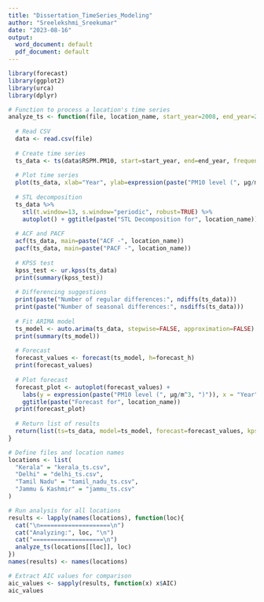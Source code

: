 ---
title: "Dissertation_TimeSeries_Modeling"
author: "Sreelekshmi_Sreekumar"
date: "2023-08-16"
output:
  word_document: default
  pdf_document: default
---

```{r echo=TRUE, message=FALSE, warning=FALSE, results='hide', fig.show='hide'}
library(forecast)
library(ggplot2)
library(urca)
library(dplyr)
```



```{r echo=TRUE, message=FALSE, warning=FALSE, results='hide', fig.show='hide'}
# Function to process a location's time series
analyze_ts <- function(file, location_name, start_year=2008, end_year=2016, freq=12, forecast_h=11){
  
  # Read CSV
  data <- read.csv(file)
  
  # Create time series
  ts_data <- ts(data$RSPM.PM10, start=start_year, end=end_year, frequency=freq)
  
  # Plot time series
  plot(ts_data, xlab="Year", ylab=expression(paste("PM10 level (", µg/m^3, ")")), main=paste("Time Series Plot for", location_name))
  
  # STL decomposition
  ts_data %>%
    stl(t.window=13, s.window="periodic", robust=TRUE) %>%
    autoplot() + ggtitle(paste("STL Decomposition for", location_name))
  
  # ACF and PACF
  acf(ts_data, main=paste("ACF -", location_name))
  pacf(ts_data, main=paste("PACF -", location_name))
  
  # KPSS test
  kpss_test <- ur.kpss(ts_data)
  print(summary(kpss_test))
  
  # Differencing suggestions
  print(paste("Number of regular differences:", ndiffs(ts_data)))
  print(paste("Number of seasonal differences:", nsdiffs(ts_data)))
  
  # Fit ARIMA model
  ts_model <- auto.arima(ts_data, stepwise=FALSE, approximation=FALSE)
  print(summary(ts_model))
  
  # Forecast
  forecast_values <- forecast(ts_model, h=forecast_h)
  print(forecast_values)
  
  # Plot forecast
  forecast_plot <- autoplot(forecast_values) +
    labs(y = expression(paste("PM10 level (", µg/m^3, ")")), x = "Year") +
    ggtitle(paste("Forecast for", location_name))
  print(forecast_plot)
  
  # Return list of results
  return(list(ts=ts_data, model=ts_model, forecast=forecast_values, kpss=kpss_test, AIC=AIC(ts_model)))
}
```


```{r echo=FALSE, message=FALSE, warning=FALSE}
# Define files and location names
locations <- list(
  "Kerala" = "kerala_ts.csv",
  "Delhi" = "delhi_ts.csv",
  "Tamil Nadu" = "tamil_nadu_ts.csv",
  "Jammu & Kashmir" = "jammu_ts.csv"
)

```


```{r echo=FALSE, message=FALSE, warning=FALSE}

# Run analysis for all locations
results <- lapply(names(locations), function(loc){
  cat("\n====================\n")
  cat("Analyzing:", loc, "\n")
  cat("====================\n")
  analyze_ts(locations[[loc]], loc)
})
names(results) <- names(locations)

# Extract AIC values for comparison
aic_values <- sapply(results, function(x) x$AIC)
aic_values


```

